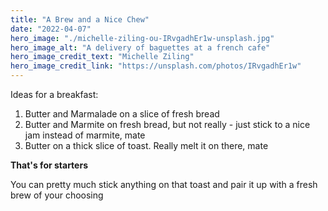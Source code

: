 ```yaml
---
title: "A Brew and a Nice Chew"
date: "2022-04-07"
hero_image: "./michelle-ziling-ou-IRvgadhEr1w-unsplash.jpg"
hero_image_alt: "A delivery of baguettes at a french cafe"
hero_image_credit_text: "Michelle Ziling"
hero_image_credit_link: "https://unsplash.com/photos/IRvgadhEr1w"
---
```


Ideas for a breakfast:

1. Butter and Marmalade on a slice of fresh bread
2. Butter and Marmite on fresh bread, but not really - just stick to a nice jam instead of marmite, mate
3. Butter on a thick slice of toast. Really melt it on there, mate

**That's for starters**

You can pretty much stick anything on that toast and pair it up with a fresh brew of your choosing